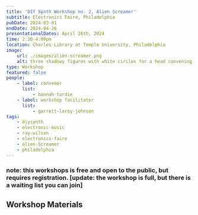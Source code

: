 ```yaml
---
title: 'DIY Synth Workshop no. 2, Alien Screamer'
subtitle: Electronics Faire, Philadelphia
pubDate: 2024-03-01
endDate: 2024-04-26
presentationalDates: April 26th, 2024
time: 2:30-4:00pm
location: Charles Library at Temple University, Philadelphia
image:
    url: ./images/alien-screamer.png
    alt: three shadowy figures with white circles for a head convening in a winding hallway
type: Workshop
featured: false
people:
    - label: convenor
      list:
          - hannah-tardie
    - label: workshop facilitator
      list:
          - garrett-laroy-johnson
tags:
    - diysynth
    - electronic-music
    - ray-wilson
    - electronics-faire
    - alien-Screamer
    - philadelphia
---
```



### note: this workshops is free and open to the public, but requires registration. [update: the workshop is full, but there is a waiting list you can join]

<LinkButton text="Register Here" url="https://library.temple.edu/events/1694" />

## Workshop Materials

<LinkButton
    text="Alien Screamer Workshop Materials"
    url="../resources/alien-screamer"
/>
